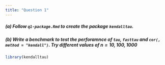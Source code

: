 ```yaml
---
title: "Question 1"
---
```


##### (a) Follow `q1-package.Rmd` to create the package `kendalltau`.

##### (b) Write a benchmark to test the perforamnce of `tau`, `fasttau` and `cor(, method = "kendall")`. Try different values of $n = 10, 100, 1000$

```r
library(kendalltau)

```
